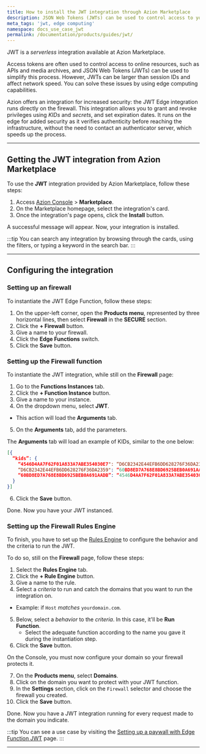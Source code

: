 ```yaml
---
title: How to install the JWT integration through Azion Marketplace
description: JSON Web Tokens (JWTs) can be used to control access to your online resources.
meta_tags: 'jwt, edge computing'
namespace: docs_use_case_jwt
permalink: /documentation/products/guides/jwt/
---
```




JWT is a *serverless* integration available at Azion Marketplace.

Access tokens are often used to control access to online resources, such as APIs and media archives, and JSON Web Tokens (JWTs) can be used to simplify this process. However, JWTs can be larger than session IDs and affect network speed. You can solve these issues by using edge computing capabilities. 

Azion offers an integration for increased security: the JWT Edge integration runs directly on the firewall. This integration allows you to grant and revoke privileges using *KIDs* and *secrets*, and set expiration dates. It runs on the edge for added security as it verifies authenticity before reaching the infrastructure, without the need to contact an authenticator server, which speeds up the process.

---

## Getting the JWT integration from Azion Marketplace

To use the **JWT** integration provided by Azion Marketplace, follow these steps:

1. Access [Azion Console](/en/documentation/products/guides/how-to-access-azion-console/) > **Marketplace**.
2. On the Marketplace homepage, select the integration's card.
3. Once the integration's page opens, click the **Install** button.

A successful message will appear. Now, your integration is installed.

:::tip
You can search any integration by browsing through the cards, using the filters, or typing a keyword in the search bar.
:::

---

## Configuring the integration

### Setting up an firewall

To instantiate the JWT Edge Function, follow these steps:

1. On the upper-left corner, open the **Products menu**, represented by three horizontal lines, then select **Firewall** in the **SECURE** section.
2. Click the **+ Firewall** button.
3. Give a name to your firewall.
4. Click the **Edge Functions** switch.
5. Click the **Save** button.

### Setting up the Firewall function

To instantiate the JWT integration, while still on the **Firewall** page:

1. Go to the **Functions Instances** tab.
2. Click the **+ Function Instance** button.
3. Give a name to your instance.
4. On the dropdown menu, select **JWT**.
  - This action will load the **Arguments** tab.
5. On the **Arguments** tab, add the parameters.

The **Arguments** tab will load an example of KIDs, similar to the one below:

```json
[{
  “kids”: {
    “4546D4AA7F62F01A833A7ABE354030E7": “D6CB2342E44EFB6DD628276F36DA2359”,
    “D6CB2342E44EFB6DD628276F36DA2359": “60BD8ED7A768E8BD6925BEB0A691AADB”,
    “60BD8ED7A768E8BD6925BEB0A691AADB”: “4546D4AA7F62F01A833A7ABE354030E7”
  }
}]
```

6. Click the **Save** button.

Done. Now you have your JWT instanced. 


### Setting up the Firewall Rules Engine

To finish, you have to set up the [Rules Engine](/en/documentation/products/secure/edge-firewall/rules-engine/) to configure the behavior and the criteria to run the JWT.

To do so, still on the **Firewall** page, follow these steps:

1. Select the **Rules Engine** tab.
2. Click the **+ Rule Engine** button.
3. Give a name to the rule.
4. Select a *criteria* to run and catch the domains that you want to run the integration on.
  - Example: if `Host` *matches* `yourdomain.com`.
5. Below, select a *behavior* to the *criteria*. In this case, it'll be **Run Function**. 
    - Select the adequate function according to the name you gave it during the instantiation step.
6. Click the **Save** button.

On the Console, you must now configure your domain so your firewall protects it.

7. On the **Products menu**, select **Domains**.
8. Click on the domain you want to protect with your JWT function.
9. In the **Settings** section, click on the `Firewall` selector and choose the firewall you created.
10. Click the **Save** button.

Done. Now you have a JWT integration running for every request made to the domain you indicate.

:::tip
You can see a use case by visiting the [Setting up a paywall with Edge Function JWT](/en/documentation/products/guides/paywall-edge-function-jwt/) page.
:::

---